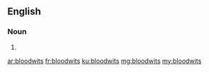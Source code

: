 ==English==

===Noun===
{{head|en|noun plural form}}

# {{plural of|bloodwit|lang=en}}

[[ar:bloodwits]]
[[fr:bloodwits]]
[[ku:bloodwits]]
[[mg:bloodwits]]
[[my:bloodwits]]